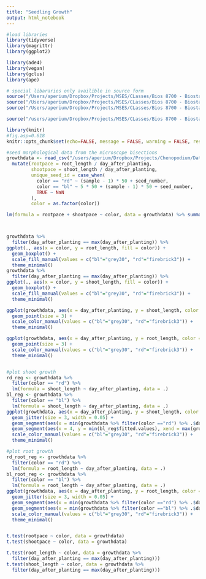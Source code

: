 ```yaml
---
title: "Seedling Growth"
output: html_notebook
---
```


```r
#load libraries
library(tidyverse)
library(magrittr)
library(ggplot2)

library(ade4)
library(vegan)
library(gclus)
library(ape)

# special libararies only availible in source form
source("/Users/aperium/Dropbox/Projects/MSES/CLasses/Bios 8700 - Biostats II/WorkingDirectory/bookscripts/evplot2.R")
source("/Users/aperium/Dropbox/Projects/MSES/CLasses/Bios 8700 - Biostats II/WorkingDirectory/multiplot.R")
source("/Users/aperium/Dropbox/Projects/MSES/CLasses/Bios 8700 - Biostats II/WorkingDirectory/evmultiplot.R")

source("/users/aperium/Dropbox/Projects/MSES/CLasses/Bios 8700 - Biostats II/WorkingDirectory/bookscripts/HighstatLibV10.R")

library(knitr)
#fig.asp=0.618
knitr::opts_chunk$set(echo=FALSE, message = FALSE, warning = FALSE, results = 'markdown', tidy=TRUE, fig.asp=0.618)

```


```r
#seed morphological data from the microscope bisections
growthdata <- read_csv("/users/aperium/Dropbox/Projects/Chenopodium/Data/root growth/rootgrowth.csv") %>%
  mutate(rootpace = root_length / day_after_planting,
         shootpace = shoot_length / day_after_planting,
         unique_seed_id = case_when(
           color == "rd" ~ (sample - 1) * 50 + seed_number,
           color == "bl" ~ 5 * 50 + (sample - 1) * 50 + seed_number,
           TRUE ~ NaN
         ),
         color = as.factor(color)) 

lm(formula = rootpace + shootpace ~ color, data = growthdata) %>% summary()



growthdata %>%
  filter(day_after_planting == max(day_after_planting)) %>%
ggplot(., aes(x = color, y = root_length, fill = color)) +
  geom_boxplot() +
  scale_fill_manual(values = c("bl"="grey30", "rd"="firebrick3")) +
  theme_minimal()  
growthdata %>%
  filter(day_after_planting == max(day_after_planting)) %>%
ggplot(., aes(x = color, y = shoot_length, fill = color)) +
  geom_boxplot() +
  scale_fill_manual(values = c("bl"="grey30", "rd"="firebrick3")) +
  theme_minimal()  

ggplot(growthdata, aes(x = day_after_planting, y = shoot_length, color = color)) +
  geom_point(size = 3) +
  scale_color_manual(values = c("bl"="grey30", "rd"="firebrick3")) +
  theme_minimal()

ggplot(growthdata, aes(x = day_after_planting, y = root_length, color = color)) +
  geom_point(size = 3) +
  scale_color_manual(values = c("bl"="grey30", "rd"="firebrick3")) +
  theme_minimal()


#plot shoot growth
rd_reg <- growthdata %>%
  filter(color == "rd") %>%
  lm(formula = shoot_length ~ day_after_planting, data = .)
bl_reg <- growthdata %>%
  filter(color == "bl") %>%
  lm(formula = shoot_length ~ day_after_planting, data = .)
ggplot(growthdata, aes(x = day_after_planting, y = shoot_length, color = color)) +
  geom_jitter(size = 3, width = 0.05) +
  geom_segment(aes(x = min(growthdata %>% filter(color =="rd") %>% .$day_after_planting), y = min(rd_reg$fitted.values), xend = max(growthdata %>% filter(color =="rd") %>% .$day_after_planting), yend = max(rd_reg$fitted.values), color = "rd")) + 
  geom_segment(aes(x = 4, y = min(bl_reg$fitted.values), xend = max(growthdata %>% filter(color =="bl") %>% .$day_after_planting), yend = max(bl_reg$fitted.values), color = "bl")) +
  scale_color_manual(values = c("bl"="grey30", "rd"="firebrick3")) +
  theme_minimal()

#plot root growth
rd_root_reg <- growthdata %>%
  filter(color == "rd") %>%
  lm(formula = root_length ~ day_after_planting, data = .)
bl_root_reg <- growthdata %>%
  filter(color == "bl") %>%
  lm(formula = root_length ~ day_after_planting, data = .)
ggplot(growthdata, aes(x = day_after_planting, y = root_length, color = color)) +
  geom_jitter(size = 3, width = 0.05) +
  geom_segment(aes(x = min(growthdata %>% filter(color =="rd") %>% .$day_after_planting), y = min(rd_root_reg$fitted.values), xend = max(growthdata %>% filter(color =="rd") %>% .$day_after_planting), yend = max(rd_root_reg$fitted.values), color = "rd")) + 
  geom_segment(aes(x = min(growthdata %>% filter(color =="bl") %>% .$day_after_planting), y = min(bl_root_reg$fitted.values), xend = max(growthdata %>% filter(color =="bl") %>% .$day_after_planting), yend = max(bl_root_reg$fitted.values), color = "bl")) +
  scale_color_manual(values = c("bl"="grey30", "rd"="firebrick3")) +
  theme_minimal()


t.test(rootpace ~ color, data = growthdata)
t.test(shootpace ~ color, data = growthdata)

t.test(root_length ~ color, data = growthdata %>%
  filter(day_after_planting == max(day_after_planting)))
t.test(shoot_length ~ color, data = growthdata %>%
  filter(day_after_planting == max(day_after_planting)))
```
